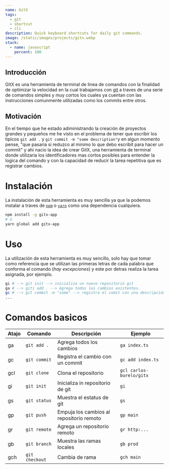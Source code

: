```yaml
---
name: GitX
tags:
  - git
  - shortcut
  - cli
description: Quick keyboard shortcuts for daily git commands.
image: /static/images/projects/gitx.webp
stack:
  - name: javascript
    percent: 100
---
```


## Introducción

GitX es una herramienta de terminal de linea de comandos con la finalidad de optimizar la velocidad en la cual trabajamos con [git](https://git-scm.com/) a traves de una serie de comandos simples y muy cortos los cuales ya cuentan con las instrucciones comunmente utilizadas como los commits entre otros.

## Motivación

En el tiempo que he estado adiministrando la creación de proyectos grandes y pequeños me he visto en el problema de tener que escribir los tipicos `git add .` y `git commit -m "some description"`y en algun momento pense, "que pasaria si reduzco al minimo lo que debo escribit para hacer un commit" y ahi nacio la idea de crear GitX, una herramienta de terminal donde utilizaria los identificadores mas cortos posibles para entender la logica del comando y con la capacidad de reducir la tarea repetitiva que es registrar cambios.

# Instalación

La instalación de esta herramienta es muy sencilla ya que la podemos instalar a traves de [`npm`](https://www.npmjs.com/package/gitx-app) o [`yarn`](https://yarnpkg.com/package/gitx-app) como una dependencia cualquiera.

```bash
npm install -g gitx-app
# ó
yarn global add gitx-app
```

# Uso

La utilización de esta herramienta es muy sencillo, solo hay que tomar como referencia que se utilizan las primeras letras de cada palabra que conforma el comando (_hay excepciones_) y este por detras realiza la tarea asignada, por ejemplo.

```bash
gi # --> git init --> inicializa un nuevo repositorio git
ga # --> giti add . --> Agrega todos los cambios existentes.
gc # --> git commit -m "some" --> registra el comit con una descripción
...
```

# Comandos basicos

| Atajo | Comando        | Descripción                              | Ejemplo                   |
| ----- | -------------- | ---------------------------------------- | ------------------------- |
| ga    | `git add .`    | Agrega todos los cambios                 | `ga index.ts`             |
| gc    | `git commit`   | Registra el cambio con un commit         | `gc add index.ts `        |
| gcl   | `git clone`    | Clona el repositorio                     | `gcl carlos-burelo/gitx ` |
| gi    | `git init`     | Inicializa in repositorio de git         | `gi`                      |
| gs    | `git status`   | Muestra el estatus de git                | `gs`                      |
| gp    | `git push`     | Empuja los cambios al repositorio remoto | `gp main`                 |
| gr    | `git remote`   | Agrega un repositorio remoto             | `gr http:...`             |
| gb    | `git branch`   | Muestra las ramas locales                | `gb prod`                 |
| gch   | `git checkout` | Cambia de rama                           | `gch main`                |
